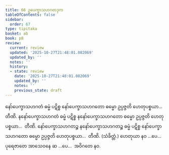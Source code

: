 ```yaml
---
title: 66 ဥပေက္ခာသဟဂတဒုက
tableOfContents: false
sidebar:
  order: 67
type: tipitaka
basket: ab
book: p8
review:
  current: review
  updated: '2025-10-27T21:48:01.082069'
  updated_by: ''
  notes: ''
  history:
  - state: review
    date: '2025-10-27T21:48:01.082069'
    updated_by: ''
    notes: ''
    previous_state: draft
---
```



<ReviewStatus review={frontmatter.review} showDetails={true} />

<HypothesisAnnotation frontmatter={frontmatter} />

<DynamicBreadcrumb />

<Division number="85" book="p8" e="ch" v="40" p="102">

<Paragraph number="278" book="p8">
နော်ပေက္ခာသဟဂတံ ဓမ္မံ ပဋိစ္စ နော်ပေက္ခာသဟဂတော ဓမ္မော ဥပ္ပဇ္ဇတိ ဟေတုပစ္စယာ…  တီဏိ.
</Paragraph>

<Paragraph number="279" book="p8">
နနော်ပေက္ခာသဟဂတံ ဓမ္မံ ပဋိစ္စ နနော်ပေက္ခာသဟဂတော ဓမ္မော ဥပ္ပဇ္ဇတိ ဟေတုပစ္စယာ…  တီဏိ.
</Paragraph>

<Paragraph number="280" book="p8">
နော်ပေက္ခာသဟဂတဉ္စ နနော်ပေက္ခာသဟဂတဉ္စ ဓမ္မံ ပဋိစ္စ နော်ပေက္ခာသဟဂတော ဓမ္မော ဥပ္ပဇ္ဇတိ ဟေတုပစ္စယာ…  တီဏိ. (သံခိတ္တံ.)
</Paragraph>

<Paragraph number="281" book="p8">
ဟေတုယာ နဝ …ပေ…  ပုရေဇာတေ အာသေဝနေ ဆ …ပေ…  အဝိဂတေ နဝ.
</Paragraph>
</Division>